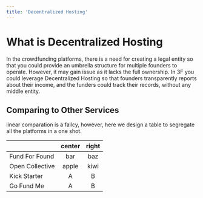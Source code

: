 ```yaml
---
title: 'Decentralized Hosting'
---
```


# What is Decentralized Hosting

In the crowdfunding platforms, there is a need for creating a legal entity so that you could provide an umbrella structure for multiple 
founders to operate. However, it may gain issue as it lacks the full ownership. In 3F you could leverage Decentralized Hosting so that
founders transparently reports about their income, and the funders could track their records, without any middle entity.

## Comparing to Other Services

linear comparation is a fallcy, however, here we design a table to segregate all the platforms in a one shot.

|    | center | right |
| :----- | :----: | :----: |
| Fund For Found    |  bar   |   baz |
| Open Collective | apple  |  kiwi |
| Kick Starter | A | B |
| Go Fund Me | A | B |